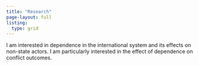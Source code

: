```yaml
---
title: "Research"
page-layout: full
listing:  
  type: grid
---
```


I am interested in dependence in the international system and its effects on non-state actors. I am particularly interested in the effect of dependence on conflict outcomes.
